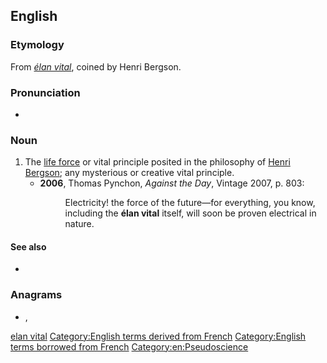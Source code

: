 ==English==

===Etymology===
From {{etyl|fr|en}} ''[[#French|élan vital]]'', coined by Henri Bergson.

===Pronunciation===
* {{a|French}} {{IPA|/elɑ̃ vital/|lang=en}}

===Noun===
{{en-noun|-}}

# The [[life force]] or vital principle posited in the philosophy of [[w:Henri Bergson|Henri Bergson]]; any mysterious or creative vital principle.
#* '''2006''', Thomas Pynchon, ''Against the Day'', Vintage 2007, p. 803:
#*: Electricity! the force of the future—for everything, you know, including the '''élan vital''' itself, will soon be proven electrical in nature.

====See also====
* {{l|en|vitalism}}

===Anagrams===
* {{l|en|alleviant}}, {{l|en|vanillate}}

[[Category:English terms spelled with É|elan vital]]
[[Category:English terms derived from French]]
[[Category:English terms borrowed from French]]
[[Category:en:Pseudoscience]]